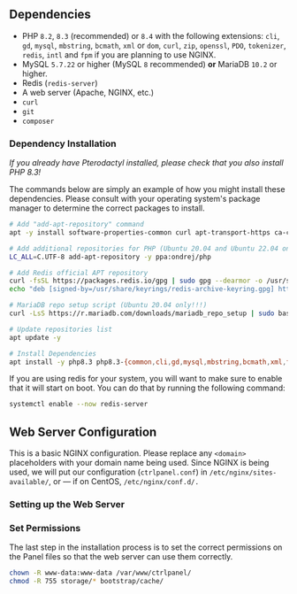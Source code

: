 



## Dependencies

- PHP `8.2`, `8.3` (recommended) or `8.4` with the following extensions: `cli`, `gd`, `mysql`, `mbstring`, `bcmath`, `xml` or `dom`, `curl`, `zip`, `openssl`, `PDO`, `tokenizer`, `redis`, `intl` and `fpm` if you are planning to use NGINX.
- MySQL `5.7.22` or higher (MySQL `8` recommended) **or** MariaDB `10.2` or higher.
- Redis (`redis-server`)
- A web server (Apache, NGINX, etc.)
- `curl`
- `git`
- `composer`

### Dependency Installation

_If you already have Pterodactyl installed, please check that you also install PHP 8.3!_

The commands below are simply an example of how you might install these dependencies. Please consult with your operating system's package manager to determine the correct packages to install.

```bash
# Add "add-apt-repository" command
apt -y install software-properties-common curl apt-transport-https ca-certificates gnupg

# Add additional repositories for PHP (Ubuntu 20.04 and Ubuntu 22.04 only!!!)
LC_ALL=C.UTF-8 add-apt-repository -y ppa:ondrej/php

# Add Redis official APT repository
curl -fsSL https://packages.redis.io/gpg | sudo gpg --dearmor -o /usr/share/keyrings/redis-archive-keyring.gpg
echo "deb [signed-by=/usr/share/keyrings/redis-archive-keyring.gpg] https://packages.redis.io/deb $(lsb_release -cs) main" | sudo tee /etc/apt/sources.list.d/redis.list

# MariaDB repo setup script (Ubuntu 20.04 only!!!)
curl -LsS https://r.mariadb.com/downloads/mariadb_repo_setup | sudo bash

# Update repositories list
apt update -y

# Install Dependencies
apt install -y php8.3 php8.3-{common,cli,gd,mysql,mbstring,bcmath,xml,fpm,curl,zip,intl,redis} mariadb-server nginx git redis-server
```

If you are using redis for your system, you will want to make sure to enable that it will start on boot. You can do that by running the following command:

```bash
systemctl enable --now redis-server
```

<ComposerInstall />

<DownloadFiles />

<DatabaseSetup />

<ComposerPackages />

<StorageSymlink />

## Web Server Configuration

This is a basic NGINX configuration. Please replace any `<domain>` placeholders with your domain name being used. Since NGINX is being used, we will put our configuration (`ctrlpanel.conf`) in `/etc/nginx/sites-available/`, or — if on CentOS, `/etc/nginx/conf.d/.`

### Setting up the Web Server

<Tabs>
  <TabItem value="nginx-ssl" label="Nginx With SSL" default>
    <NginxSSL />
  </TabItem>
  <TabItem value="nginx-no-ssl" label="Nginx Without SSL">
    <NginxNoSSL />
  </TabItem>
  <TabItem value="apache-ssl" label="Apache With SSL">
    <ApacheSSL />
  </TabItem>
  <TabItem value="apache-nossl" label="Apache Without SSL">
    <ApacheNoSSL />
  </TabItem>
</Tabs>

### Set Permissions

The last step in the installation process is to set the correct permissions on the Panel files so that the web server can
use them correctly.

```bash
chown -R www-data:www-data /var/www/ctrlpanel/
chmod -R 755 storage/* bootstrap/cache/
```

<QueueListeners />

<NavigateToWeb />
